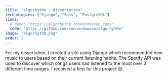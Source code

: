 ```yaml
---
title: "algorhythm - dissertation"
technologies: ["Django", "Sass", "PostgreSQL"]
links:
  # demo: "https://algorhythm.connordowson.com/"
  code: "https://github.com/connordowson/algorhythm"
image: "algorhythm.png"
order: 2
---
```


For my dissertation, I created a site using Django which recommended new music to users based on their current listening habits. The Spotify API was used to discover which songs users had listened to the most over 3 different time ranges. I received a first for this project 😊.
